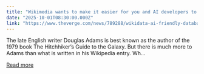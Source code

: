 ```yaml
---
title: "Wikimedia wants to make it easier for you and AI developers to search through its data"
date: "2025-10-01T08:30:00.000Z"
link: "https://www.theverge.com/news/789288/wikidata-ai-friendly-database"
---
```


The late English writer Douglas Adams is best known as the author of the 1979 book The Hitchhiker’s Guide to the Galaxy. But there is much more to Adams than what is written in his Wikipedia entry. Wh...

[Read more](https://www.theverge.com/news/789288/wikidata-ai-friendly-database)
